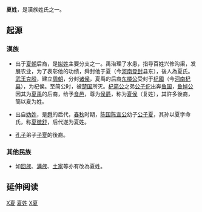 {{姓氏
|姓氏=夏
|拼音=Xià
|南京官話=xa<sup>4</sup>
|台湾=Hsia
|香港=Ha
|澳门=Ha
|新加坡=
|马来西亚=Hsia/Ha/Har/Xia
|白話字=Hē
|越南=Hạ
|韩国=
|反切=
|同音字=
|堂号=
|郡望=[[会稽郡|会稽郡]]
}}

'''夏姓'''，是漢族姓氏之一。

== 起源 ==
===漢族===
*出于[[夏朝|夏朝]]后裔，是[[姒姓|姒姓]]主要分支之一。禹治理了水患，指导百姓兴修沟渠，发展农业，为了表彰他的功绩，舜封他于夏（今[[河南|河南]][[登封|登封]]县东），後人為夏氏。[[武王克殷|武王克殷]]，建立[[周朝|周朝]]，分封[[诸侯|诸侯]]，夏禹的后裔[[东楼公|东楼公]]受封于[[杞國|杞國]]（今[[河南|河南]][[杞县|杞县]]），为杞侯。至简公时，被[[楚国|楚国]]所灭。[[杞简公|杞简公]]之弟[[公子佗|公子佗]]出奔[[鲁国|鲁国]]，[[鲁悼公|鲁悼公]]因其为[[夏禹|夏禹]]的后裔，给予[[食邑|食邑]]，尊为[[侯爵|侯爵]]，称为[[夏侯|夏侯]]（复姓），其許多後裔，簡以夏为姓。

*出自[[妫姓|妫姓]]，是[[舜|舜]]的后代，[[春秋时期|春秋]]时期，[[陈国|陈国]][[陈宣公|陈宣公]]幼子[[公子夏|公子夏]]，其孙以夏字命氏，称[[夏徵舒|夏徵舒]]，后代遂为夏姓。

*[[孔子|孔子]]弟子[[卜商|子夏]]的後裔。
===其他民族===
*如[[回族|回族]]、[[满族|满族]]、[[土家|土家]]等亦有改為夏姓。

== 延伸阅读 ==
{{Wikisource further reading}}

{{台灣首一百個姓氏}}
{{中國首一百個姓氏}}
[[Category:漢姓|X夏]]
[[Category:夏姓|]]
[[Category:中國上古姓氏|X夏]]